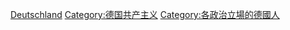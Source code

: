 {{Commonscat|Communists of Germany}}

[[Category:各國共產主義者|Deutschland]]
[[Category:德国共产主义|Category:德国共产主义]]
[[Category:各政治立場的德國人|Category:各政治立場的德國人]]